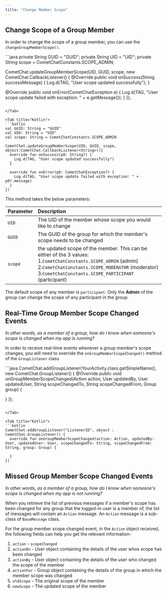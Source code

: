 ```yaml
---
title: "Change Member Scope"
---
```




## Change Scope of a Group Member

In order to change the scope of a group member, you can use the `changeGroupMemberScope()`.

<Tabs>
<Tab title="Java">
```java
private String GUID = "GUID";
private String UID = "UID";
private String scope = CometChatConstants.SCOPE_ADMIN;

CometChat.updateGroupMemberScope(UID, GUID, scope, new CometChat.CallbackListener<String>() {
  @Override
  public void onSuccess(String successMessage) {
    Log.d(TAG, "User scope updated successfully");
  }

  @Override
  public void onError(CometChatException e) {
    Log.d(TAG, "User scope update failed with exception: " + e.getMessage());
  }
});
```

</Tab>

<Tab title="Kotlin">
```kotlin
val GUID: String = "GUID"
val UID: String = "UID"
val scope: String = CometChatConstants.SCOPE_ADMIN

CometChat.updateGroupMemberScope(UID, GUID, scope, object:CometChat.CallbackListener<String>(){
  override fun onSuccess(p0: String?) {
    Log.d(TAG, "User scope updated successfully")
  }
  
  override fun onError(p0: CometChatException?) {
    Log.d(TAG, "User scope update failed with exception: " + p0?.message)
  }
})
```

</Tab>

</Tabs>

This method takes the below parameters:

| Parameter | Description                                                                                                                                                                                                               |
| :--------- | :------------------------------------------------------------------------------------------------------------------------------------------------------------------------------------------------------------------------- |
| `UID`     | The UID of the member whose scope you would like to change                                                                                                                                                                |
| `GUID`    | The GUID of the group for which the member's scope needs to be changed                                                                                                                                                    |
| `scope`   | the updated scope of the member. This can be either of the 3 values: 1.`CometChatConstants.SCOPE_ADMIN` (admin) 2.`CometChatConstants.SCOPE_MODERATOR` (moderator) 3.`CometChatConstants.SCOPE_PARTICIPANT` (participant) |

The default scope of any member is `participant`. Only the **Admin** of the group can change the scope of any participant in the group.

## Real-Time Group Member Scope Changed Events

*In other words, as a member of a group, how do I know when someone's scope is changed when my app is running?*

In order to receive real-time events whenever a group member's scope changes, you will need to override the `onGroupMemberScopeChanged()` method of the `GroupListener` class

<Tabs>
<Tab title="Java">
```java
CometChat.addGroupListener(YourActivity.class.getSimpleName(), new CometChat.GroupListener() {
  @Override
  public void onGroupMemberScopeChanged(Action action, User updatedBy, User updatedUser, String scopeChangedTo, String scopeChangedFrom, Group group) {

  }
});
```

</Tab>

<Tab title="Kotlin">
```kotlin
CometChat.addGroupListener("ListenerID", object : CometChat.GroupListener() {
  override fun onGroupMemberScopeChanged(action: Action, updatedBy: User, updatedUser: User, scopeChangedTo: String, scopeChangedFrom: String, group: Group) {

  }
})
```

</Tab>

</Tabs>

## Missed Group Member Scope Changed Events

*In other words, as a member of a group, how do I know when someone's scope is changed when my app is not running?*

When you retrieve the list of previous messages if a member's scope has been changed for any group that the logged-in user is a member of, the list of messages will contain an `Action` message. An `Action` message is a sub-class of `BaseMessage` class.

For the group member scope changed event, in the `Action` object received, the following fields can help you get the relevant information-

1. `action` - `scopeChanged`
2. `actionOn` - User object containing the details of the user whos scope has been changed
3. `actionBy` - User object containing the details of the user who changed the scope of the member
4. `actionFor` - Group object containing the details of the group in which the member scope was changed
5. `oldScope` - The original scope of the member
6. `newScope` - The updated scope of the member
